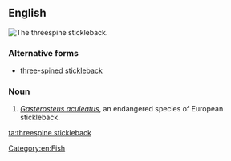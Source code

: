 ==English==
[[Image:GasterosteusAculeatusMaleHead.JPG|thumb|The '''threespine stickleback'''.]]
{{wikipedia}}
{{wikispecies|Gasterosteus aculeatus}}
===Alternative forms===
* [[three-spined stickleback]]

===Noun===
{{en-noun|head=[[three]][[spine]] [[stickleback]]}}

# ''[[Gasterosteus aculeatus]]'', an endangered species of European stickleback.

[[Category:en:Fish]]

[[ta:threespine stickleback]]